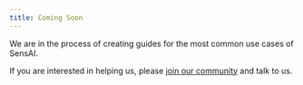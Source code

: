 ```yaml
---
title: Coming Soon
---
```


We are in the process of creating guides for the most common use cases of SensAI.

If you are interested in helping us, please [join our community](https://chat.whatsapp.com/LmiulDbWpcXIgqNK6fZyxe) and talk to us.
